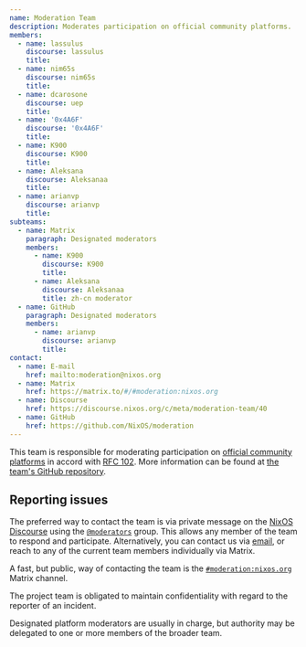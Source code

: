 ```yaml
---
name: Moderation Team
description: Moderates participation on official community platforms.
members:
  - name: lassulus
    discourse: lassulus
    title:
  - name: nim65s
    discourse: nim65s
    title:
  - name: dcarosone
    discourse: uep
    title:
  - name: '0x4A6F'
    discourse: '0x4A6F'
    title:
  - name: K900
    discourse: K900
    title:
  - name: Aleksana
    discourse: Aleksanaa
    title:
  - name: arianvp
    discourse: arianvp
    title:
subteams:
  - name: Matrix
    paragraph: Designated moderators
    members:
      - name: K900
        discourse: K900
        title:
      - name: Aleksana
        discourse: Aleksanaa
        title: zh-cn moderator
  - name: GitHub
    paragraph: Designated moderators
    members:
      - name: arianvp
        discourse: arianvp
        title:
contact:
  - name: E-mail
    href: mailto:moderation@nixos.org
  - name: Matrix
    href: https://matrix.to/#/#moderation:nixos.org
  - name: Discourse
    href: https://discourse.nixos.org/c/meta/moderation-team/40
  - name: GitHub
    href: https://github.com/NixOS/moderation
---
```


This team is responsible for moderating participation on [official community
platforms](/community/#platforms) in accord with [RFC
102](https://github.com/NixOS/rfcs/blob/master/rfcs/0102-moderation-team.md).
More information can be found at [the team's GitHub
repository](https://github.com/NixOS/moderation).

## Reporting issues

The preferred way to contact the team is via private message on the
[NixOS Discourse](https://discourse.nixos.org/) using the
[`@moderators`](https://discourse.nixos.org/g/moderators) group. This
allows any member of the team to respond and participate.
Alternatively, you can contact us via
[email](mailto:moderation@nixos.org), or reach to any of the current
team members individually via Matrix.

A fast, but public, way of contacting the team is the
[`#moderation:nixos.org`](https://matrix.to/#/#moderation:nixos.org)
Matrix channel.

The project team is obligated to maintain confidentiality with regard to the
reporter of an incident.

Designated platform moderators are usually in charge, but authority may be
delegated to one or more members of the broader team.
